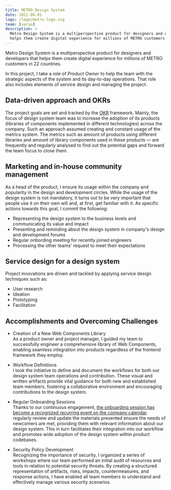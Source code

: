 ```yaml
---
title: METRO Design System
date: 2021-06-01
logo: /logo/metro-logo.svg
team: [varya]
description: >
  Metro Design System is a multiperspective product for designers and developers that
  helps them create digital experience for millions of METRO customers in 22 countries.
---
```


Metro Design System is a multiperspective product for designers and developers that
helps them create digital experience for millions of METRO customers in 22 countries.

In this project, I take a role of _Product Owner_ to help the team with the strategic
aspects of the system and its day-to-day operations. That role also includes elements
of service design and managing the project.

## Data-driven approach and OKRs

The project goals are set and tracked by the [OKR](https://en.wikipedia.org/wiki/OKR) framework.
Mainly, the focus of design system team was to increase the adoption of its
products (libraries of components implemented in different technologies) across the
company. Such an approach assumed creating and constant usage of the metrics system.
The metrics such as amount of products using different libraries and amount of library
components used in these products — are frequently and regularly analysed to find out
the potential gaps and forward the team focus to close them.

## Marketing and in-house community management

As a head of the product, I ensure its usage within the company and popularity in the
design and development circles. While the usage of the design system is not mandatory,
it turns out to be very important that people use it on their own will and, at first,
get familiar with it. As specific actions towards this goal, I commit the following:

- Representing the design system to the business levels and communicating its value and impact
- Presenting and reminding about the design system in company's design and development forums
- Regular onbording meeting for recently joined engineers
- Processing the other teams' request to meet their expectations

## Service design for a design system

Project innovations are driven and tackled by applying service design techniques such as:

- User research
- Ideation
- Prototyping
- Facilitation

## Accomplishments and Overcoming Challenges

- Creation of a New Web Components Library<br/> 
As a product owner and project manager, I guided my team to successfully engineer a comprehensive library of Web Components, enabling seamless integration into products regardless of the frontend framework they employ.

- Workflow Definitions<br/>
  I took the initiative to define and document the workflows for both our design system team operations and contribution. These visual and written artifacts provide vital guidance for both new and established team members, fostering a collaborative environment and encouraging contributions to the design system.

- Regular Onboarding Sessions<br/>
  Thanks to our continuous engagement, [the onboarding session has become a recognized recurring event on the company calendar](https://www.linkedin.com/feed/update/urn:li:activity:6896797119584329728/).  regularly review and update the materials presented ensure the needs of newcomers are met, providing them with relevant information about our design system. This in turn facilitates their integration into our workflow and promotes wide adoption of the design system within product codebases.

- Security Policy Development<br/>
  Recognizing the importance of security, I organized a series of workshops where our team performed an initial audit of resources and tools in relation to potential security threats. By creating a structured representation of artifacts, risks, impacts, countermeasures, and response actions, I have enabled all team members to understand and effectively manage various security scenarios.